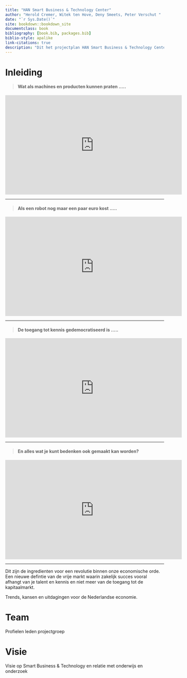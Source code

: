```yaml
--- 
title: "HAN Smart Business & Technology Center"
author: "Herold Cremer, Witek ten Hove, Deny Smeets, Peter Verschut "
date: "`r Sys.Date()`"
site: bookdown::bookdown_site
documentclass: book
bibliography: [book.bib, packages.bib]
biblio-style: apalike
link-citations: true
description: "Dit het projectplan HAN Smart Business & Technology Center"
---
```


# Inleiding

<blockquote class="blockquote"><h4>Wat als machines en producten kunnen praten .....</h4></blockquote>

<iframe width="560" height="315" src="https://www.youtube.com/embed/HPRURtORnis?rel=0" frameborder="0" allowfullscreen></iframe>
<hr>

<blockquote class="blockquote"><h4>Als een robot nog maar een paar euro kost .....</h4></blockquote>

<iframe width="560" height="315" src="https://www.youtube.com/embed/3TY_bdcZJcA?rel=0" frameborder="0" allowfullscreen></iframe>
<hr>

<blockquote class="blockquote"><h4>De toegang tot kennis gedemocratiseerd is .....</h4></blockquote>

<iframe width="560" height="315" src="https://www.youtube.com/embed/q7qElhGv7uY?rel=0" frameborder="0" allowfullscreen></iframe>
<hr>

<blockquote class="blockquote"><h4>En alles wat je kunt bedenken ook gemaakt kan worden?</h4></blockquote>

<iframe width="560" height="315" src="https://www.youtube.com/embed/pZNTzkAR1Ho?rel=0" frameborder="0" allowfullscreen></iframe>

<hr>
Dit zijn de ingredienten voor een revolutie binnen onze economische orde. Een nieuwe defintie van de vrije markt waarin zakelijk succes vooral afhangt van je talent en kennis en niet meer van de toegang tot de kapitaalmarkt.

Trends, kansen en uitdagingen voor de Nederlandse economie.

# Team

Profielen leden projectgroep

# Visie

Visie op Smart Business & Technology en relatie met onderwijs en onderzoek
